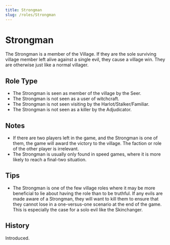 ```yaml
---
title: Strongman
slug: /roles/Strongman
---
```


# Strongman

The Strongman is a member of the Village. If they are the sole surviving village member left alive against a single evil, they cause a village win. They are otherwise just like a normal villager.

## Role Type

- The Strongman is seen as member of the village by the Seer.
- The Strongman is not seen as a user of witchcraft.
- The Strongman is not seen visiting by the Harlot/Stalker/Familiar.
- The Strongman is not seen as a killer by the Adjudicator.

## Notes

- If there are two players left in the game, and the Strongman is one of them, the game will award the victory to the village. The faction or role of the other player is irrelevant.
- The Strongman is usually only found in speed games, where it is more likely to reach a final-two situation.

## Tips

- The Strongman is one of the few village roles where it may be more beneficial to lie about having the role than to be truthful. If any evils are made aware of a Strongman, they will want to kill them to ensure that they cannot lose in a one-versus-one scenario at the end of the game. This is especially the case for a solo evil like the Skinchanger.

## History

<Timeline lineColor="white">
  <Event interval="2018-12-08">Introduced.</Event>
</Timeline>
